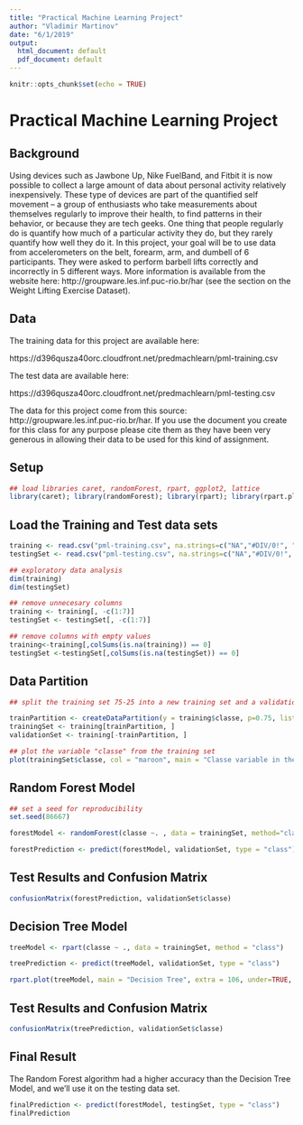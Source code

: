 ```yaml
---
title: "Practical Machine Learning Project"
author: "Vladimir Martinov"
date: "6/1/2019"
output:
  html_document: default
  pdf_document: default
---
```


```r
knitr::opts_chunk$set(echo = TRUE)
```

# Practical Machine Learning Project

## Background
Using devices such as Jawbone Up, Nike FuelBand, and Fitbit it is now possible to collect a large amount of data about personal activity relatively inexpensively. These type of devices are part of the quantified self movement – a group of enthusiasts who take measurements about themselves regularly to improve their health, to find patterns in their behavior, or because they are tech geeks. One thing that people regularly do is quantify how much of a particular activity they do, but they rarely quantify how well they do it. In this project, your goal will be to use data from accelerometers on the belt, forearm, arm, and dumbell of 6 participants. They were asked to perform barbell lifts correctly and incorrectly in 5 different ways. More information is available from the website here: http://groupware.les.inf.puc-rio.br/har (see the section on the Weight Lifting Exercise Dataset).

## Data
The training data for this project are available here:

https://d396qusza40orc.cloudfront.net/predmachlearn/pml-training.csv

The test data are available here:

https://d396qusza40orc.cloudfront.net/predmachlearn/pml-testing.csv

The data for this project come from this source: http://groupware.les.inf.puc-rio.br/har. If you use the document you create for this class for any purpose please cite them as they have been very generous in allowing their data to be used for this kind of assignment.


## Setup

```r
## load libraries caret, randomForest, rpart, ggplot2, lattice
library(caret); library(randomForest); library(rpart); library(rpart.plot); library(ggplot2); library(lattice);

```

## Load the Training and Test data sets

```r

training <- read.csv("pml-training.csv", na.strings=c("NA","#DIV/0!", ""))
testingSet <- read.csv("pml-testing.csv", na.strings=c("NA","#DIV/0!", ""))

## exploratory data analysis
dim(training)
dim(testingSet)

## remove unnecesary columns
training <- training[, -c(1:7)]
testingSet <- testingSet[, -c(1:7)]

## remove columns with empty values
training<-training[,colSums(is.na(training)) == 0]
testingSet <-testingSet[,colSums(is.na(testingSet)) == 0]

```

## Data Partition

```r
## split the training set 75-25 into a new training set and a validation set

trainPartition <- createDataPartition(y = training$classe, p=0.75, list=FALSE)
trainingSet <- training[trainPartition, ] 
validationSet <- training[-trainPartition, ]

## plot the variable "classe" from the training set
plot(trainingSet$classe, col = "maroon", main = "Classe variable in the training set", xlab = "Classe variable", ylab = "Frequency")
```


## Random Forest Model

``` r
## set a seed for reproducibility
set.seed(86667)

forestModel <- randomForest(classe ~. , data = trainingSet, method="class")

forestPrediction <- predict(forestModel, validationSet, type = "class")

```

## Test Results and Confusion Matrix
``` r
confusionMatrix(forestPrediction, validationSet$classe)
```

## Decision Tree Model

``` r

treeModel <- rpart(classe ~ ., data = trainingSet, method = "class")

treePrediction <- predict(treeModel, validationSet, type = "class")

rpart.plot(treeModel, main = "Decision Tree", extra = 106, under=TRUE, faclen=0)
```


## Test Results and Confusion Matrix

``` r
confusionMatrix(treePrediction, validationSet$classe)
```

## Final Result
The Random Forest algorithm had a higher accuracy than the Decision Tree Model, and we'll use it on the testing data set.

```r
finalPrediction <- predict(forestModel, testingSet, type = "class")
finalPrediction
```